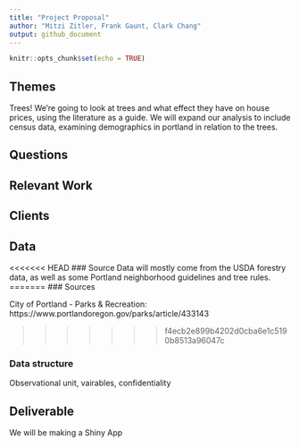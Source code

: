 ```yaml
---
title: "Project Proposal"
author: "Mitzi Zitler, Frank Gaunt, Clark Chang"
output: github_document
---
```


```r
knitr::opts_chunk$set(echo = TRUE)
```


## Themes
Trees! We're going to look at trees and what effect they have on house prices, using the literature as a guide. We will expand our analysis to include census data, examining demographics in portland in relation to the trees.

## Questions

## Relevant Work

## Clients

## Data

<<<<<<< HEAD
### Source
Data will mostly come from the USDA forestry data, as well as some Portland neighborhood guidelines and tree rules.
=======
### Sources

City of Portland - Parks & Recreation: https://www.portlandoregon.gov/parks/article/433143

>>>>>>> f4ecb2e899b4202d0cba6e1c5190b8513a96047c

### Data structure

Observational unit, vairables, confidentiality


## Deliverable
We will be making a Shiny App